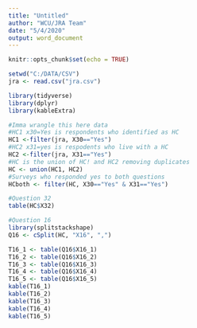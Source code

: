 ---
title: "Untitled"
author: "WCU/JRA Team"
date: "5/4/2020"
output: word_document
---

```{r setup, include=FALSE}
knitr::opts_chunk$set(echo = TRUE)

setwd("C:/DATA/CSV")
jra <- read.csv("jra.csv")

library(tidyverse)
library(dplyr)
library(kableExtra)

#Imma wrangle this here data
#HC1 x30=Yes is respondents who identified as HC
HC1 <-filter(jra, X30=="Yes")
#HC2 x31=yes is respodents who live with a HC
HC2 <-filter(jra, X31=="Yes")
#HC is the union of HC! and HC2 removing duplicates
HC <- union(HC1, HC2)
#Surveys who responded yes to both questions
HCboth <- filter(HC, X30=="Yes" & X31=="Yes")

#Question 32
table(HC$X32)

```

```{r Q16, echo=FALSE}

#Question 16
library(splitstackshape)
Q16 <- cSplit(HC, "X16", ",")

T16_1 <- table(Q16$X16_1)
T16_2 <- table(Q16$X16_2)
T16_3 <- table(Q16$X16_3)
T16_4 <- table(Q16$X16_4)
T16_5 <- table(Q16$X16_5)
kable(T16_1)
kable(T16_2)
kable(T16_3)
kable(T16_4)
kable(T16_5)
```

